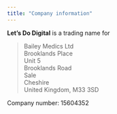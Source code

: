 ```yaml
---
title: "Company information"
---
```


**Let's Do Digital** is a trading name for

> Bailey Medics Ltd<br>
> Brooklands Place<br>
> Unit 5<br>
> Brooklands Road<br>
> Sale<br>
> Cheshire<br>
> United Kingdom, M33 3SD<br>

Company number: 15604352
